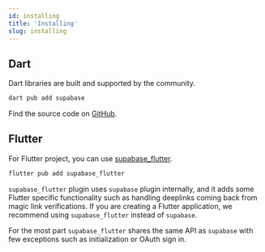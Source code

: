 ```yaml
---
id: installing
title: 'Installing'
slug: installing
---
```



## Dart

Dart libraries are built and supported by the community.

```bash
dart pub add supabase
```

Find the source code on [GitHub](https://github.com/supabase/supabase-dart).

## Flutter

For Flutter project, you can use [supabase_flutter](https://github.com/supabase/supabase-flutter).

```bash
flutter pub add supabase_flutter
```

`supabase_flutter` plugin uses `supabase` plugin internally, and it adds some Flutter specific functionality such as handling deeplinks coming back from magic link verifications.
If you are creating a Flutter application, we recommend using `supabase_flutter` instead of `supabase`.

For the most part `supabase_flutter` shares the same API as `supabase` with few exceptions such as initialization or OAuth sign in.
